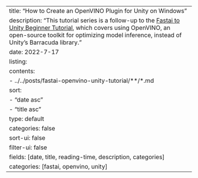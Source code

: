 ---
title: "How to Create an OpenVINO Plugin for Unity on Windows"
description: "This tutorial series is a follow-up to the [Fastai to Unity Beginner Tutorial](http://localhost:4345/series/tutorials/fastai-to-unity-tutorial.html), which covers using OpenVINO, an open-source toolkit for optimizing model inference, instead of Unity’s Barracuda library."
date: 2022-7-17
listing:
  contents: 
    - ../../posts/fastai-openvino-unity-tutorial/**/*.md
  sort: 
      - "date asc"
      - "title asc"
  type: default
  categories: false
  sort-ui: false
  filter-ui: false
  fields: [date, title, reading-time, description, categories]
categories: [fastai, openvino, unity]
---